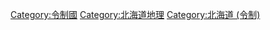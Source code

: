 {{catmore}}

[[Category:令制國|Category:令制國]]

[[Category:北海道地理|Category:北海道地理]]
[[Category:北海道_(令制)|Category:北海道 (令制)]]